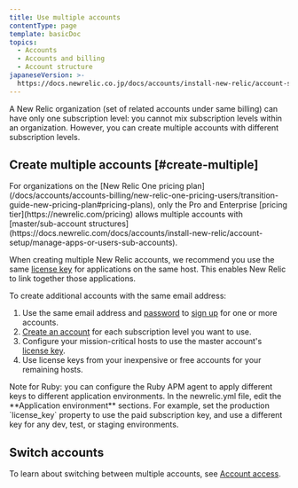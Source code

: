 ```yaml
---
title: Use multiple accounts
contentType: page
template: basicDoc
topics:
  - Accounts
  - Accounts and billing
  - Account structure
japaneseVersion: >-
  https://docs.newrelic.co.jp/docs/accounts/install-new-relic/account-setup/use-multiple-accounts
---
```


A New Relic organization (set of related accounts under same billing) can have only one subscription level: you cannot mix subscription levels within an organization. However, you can create multiple accounts with different subscription levels.

## Create multiple accounts [#create-multiple]

<Callout variant="important">
  For organizations on the [New Relic One pricing plan](/docs/accounts/accounts-billing/new-relic-one-pricing-users/transition-guide-new-pricing-plan#pricing-plans), only the Pro and Enterprise [pricing tier](https://newrelic.com/pricing) allows multiple accounts with [master/sub-account structures](https://docs.newrelic.com/docs/accounts/install-new-relic/account-setup/manage-apps-or-users-sub-accounts).
</Callout>

When creating multiple New Relic accounts, we recommend you use the same [license key](/docs/accounts/install-new-relic/account-setup/license-key) for applications on the same host. This enables New Relic to link together those applications.

To create additional accounts with the same email address:

1. Use the same email address and [password](/docs/subscriptions/account-user-settings#requirements) to [sign up](http://newrelic.com/signup) for one or more accounts.
2. [Create an account](/docs/accounts-partnerships/accounts/account-setup/create-your-new-relic-account) for each subscription level you want to use.
3. Configure your mission-critical hosts to use the master account's [license key](/docs/accounts-partnerships/accounts/account-setup/license-key).
4. Use license keys from your inexpensive or free accounts for your remaining hosts.

<Callout variant="tip">
  Note for Ruby: you can configure the Ruby APM agent to apply different keys to different application environments. In the newrelic.yml file, edit the **Application environment** sections. For example, set the production `license_key` property to use the paid subscription key, and use a different key for any dev, test, or staging environments.
</Callout>

## Switch accounts

To learn about switching between multiple accounts, see [Account access](/docs/accounts/accounts-billing/general-account-settings/factors-affecting-access-features-data#account-access).
